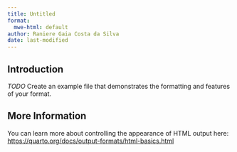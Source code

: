 ```yaml
---
title: Untitled
format:
  mwe-html: default
author: Raniere Gaia Costa da Silva
date: last-modified
---
```


## Introduction

*TODO* Create an example file that demonstrates the formatting and features of your format.

## More Information

You can learn more about controlling the appearance of HTML output here: <https://quarto.org/docs/output-formats/html-basics.html>

